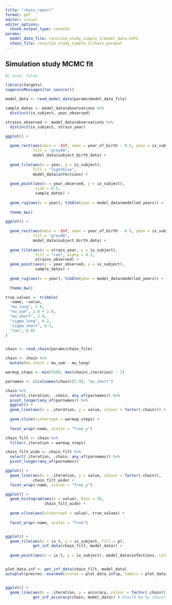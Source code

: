 ```yaml
---
title: "chain_report"
format: pdf
editor: visual
editor_options: 
  chunk_output_type: console
params:
  model_data_file: runs/sim_study_simple_1/model_data.hdf5
  chain_file: runs/sim_study_simple_1/chain.parquet
---
```


## Simulation study MCMC fit

```r
#| echo: false

library(targets)
suppressMessages(tar_source())

model_data <- read_model_data(params$model_data_file)

```

```r
sample_dates <- model_data$observations %>%
  distinct(ix_subject, year_observed)

strains_observed <- model_data$observations %>%
  distinct(ix_subject, strain_year)

ggplot() +
  
  geom_rect(aes(xmin = -Inf, xmax = year_of_birth - 0.5, ymin = ix_subject - 0.5, ymax = ix_subject + 0.5),
            fill = "grey90",
            model_data$subject_birth_data) +
  
  geom_tile(aes(x = year, y = ix_subject),
            fill = "lightblue",
            model_data$infections) +
  
  geom_point(aes(x = year_observed, y = ix_subject),
             size = 0.5,
             sample_dates) +
  
  geom_rug(aes(x = year), tibble(year = model_data$modelled_years)) +
  
  theme_bw()

ggplot() +
  
  geom_rect(aes(xmin = -Inf, xmax = year_of_birth - 0.5, ymin = ix_subject - 0.5, ymax = ix_subject + 0.5),
            fill = "grey90",
            model_data$subject_birth_data) +
  
  geom_tile(aes(x = strain_year, y = ix_subject),
             fill = "red", alpha = 0.3,
             strains_observed) +
  geom_point(aes(x = year_observed, y = ix_subject),
             sample_dates) +
  
  geom_rug(aes(x = year), tibble(year = model_data$modelled_years)) +
  
  theme_bw()
```


```r

true_values <- tribble(
  ~name, ~value,
  "mu_long", 2.0,
  "mu_sum", 2.0 + 2.0,
  "mu_short", 2.0,
  "sigma_long", 0.2,
  "sigma_short", 0.1,
  "tau", 0.05
)


chain <- read_chain(params$chain_file)

chain <- chain %>%
  mutate(mu_short = mu_sum - mu_long)

warmup_steps <- min(3500, max(chain$.iteration) - 1)

parnames <- c(colnames(chain)[5:9], "mu_short")

```

```r

chain %>%
  select(.iteration, .chain, any_of(parnames)) %>%
  pivot_longer(any_of(parnames)) %>%
  ggplot() +
  geom_line(aes(x = .iteration, y = value, colour = factor(.chain))) +
  
  geom_vline(xintercept = warmup_steps) +
  
  facet_wrap(~name, scales = "free_y")

chain_filt <- chain %>%
  filter(.iteration > warmup_steps)

chain_filt_wide <- chain_filt %>% 
  select(.iteration, .chain, any_of(parnames)) %>%
  pivot_longer(any_of(parnames))

ggplot() +
  geom_line(aes(x = .iteration, y = value, colour = factor(.chain)),
            chain_filt_wide) +
  facet_wrap(~name, scales = "free_y")

ggplot() +
  geom_histogram(aes(x = value), bins = 50,
                 chain_filt_wide) +
  
  geom_vline(aes(xintercept = value), true_values) +
  
  facet_wrap(~name, scales = "free")


ggplot() +
  geom_tile(aes(x = ix_t, y = ix_subject, fill = p),
            get_inf_data(chain_filt, model_data)) +
  
  geom_point(aes(x = ix_t, y = ix_subject), model_data$infections, colour = "red")


plot_data_inf <- get_inf_data(chain_filt, model_data)
autoplot(precrec::evalmod(scores = plot_data_inf$p, labels = plot_data_inf$inf), curvetype = "ROC")


ggplot() +
  geom_line(aes(x = .iteration, y = accuracy, colour = factor(.chain)),
            get_inf_accuracy(chain, model_data)) # Should be by chain?
```
